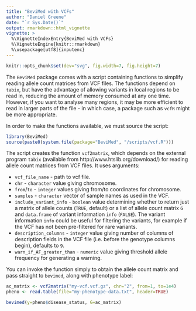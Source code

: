 ```yaml
---
title: "BeviMed with VCFs"
author: "Daniel Greene"
date: "`r Sys.Date()`"
output: rmarkdown::html_vignette
vignette: >
  %\VignetteIndexEntry{BeviMed with VCFs}
  %\VignetteEngine{knitr::rmarkdown}
  %\usepackage[utf8]{inputenc}
---
```

```r
knitr::opts_chunk$set(dev="svg", fig.width=7, fig.height=7)
```

The `BeviMed` package comes with a script containing functions to simplify reading allele count matrices from VCF files. The functions depend on `tabix`, but have the advantage of allowing variants in local regions to be read in, reducing the amount of memory consumed at any one time. However, if you want to analyse many regions, it may be more efficient to read in larger parts of the file - in which case, a package such as `vcfR` might be more appropriate. 

In order to make the functions available, we must source the script:
```r
library(BeviMed)
source(paste0(system.file(package="BeviMed", "/scripts/vcf.R")))
```

The script creates the function `vcf2matrix`, which depends on the external program `tabix` (available from http://www.htslib.org/download/) for reading allele count matrices from VCF files. It uses arguments:

* `vcf_file_name` - path to vcf file.
* `chr` - `character` value giving chromosome.
* `from`/`to` - `integer` values giving from/to coordinates for chromosome.
* `samples` - `character` vector of sample names as used in the VCF.
* `include_variant_info` - `boolean` value determining whether to return just a matrix of allele counts (`TRUE`, default) or a list of allele count matrix `G` and `data.frame` of variant information `info` (`FALSE`). The variant information `info` could be useful for filtering the variants, for example if the VCF has not been pre-filtered for rare variants. 
* `description_columns` - `integer` value giving number of columns of description fields in the VCF file (i.e. before the genotype columns begin), defaults to `9`. 
* `warn_if_AF_greater_than` - `numeric` value giving threshold allele frequency for generating a warning.

You can invoke the function simply to obtain the allele count matrix and pass straight to `bevimed`, along with phenotype label:

```r
ac_matrix <- vcf2matrix("my-vcf.vcf.gz", chr="2", from=1, to=1e4)
pheno <- read.table(file="my-phenotype-data.txt", header=TRUE)

bevimed(y=pheno$disease_status, G=ac_matrix)
```
